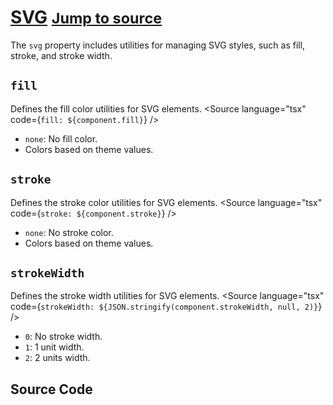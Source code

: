 
<Meta title="Tailwind/Theme/SVG" />

# [SVG](https://tailwindcss.com/docs/svg) <small className='text-xs'>[Jump to source](#source-code)</small>

The `svg` property includes utilities for managing SVG styles, such as fill, stroke, and stroke width.

## `fill`
Defines the fill color utilities for SVG elements.
<Source language="tsx" code={`fill: ${component.fill}`} />
- `none`: No fill color.
- Colors based on theme values.

## `stroke`
Defines the stroke color utilities for SVG elements.
<Source language="tsx" code={`stroke: ${component.stroke}`} />
- `none`: No stroke color.
- Colors based on theme values.

## `strokeWidth`
Defines the stroke width utilities for SVG elements.
<Source language="tsx" code={`strokeWidth: ${JSON.stringify(component.strokeWidth, null, 2)}`} />
- `0`: No stroke width.
- `1`: 1 unit width.
- `2`: 2 units width.

## Source Code
<Source language="js" code={componentRaw} />
